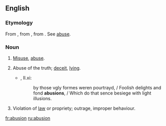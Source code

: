 ==English==

===Etymology===
From {{etyl|fro|en}} {{term|abusion|lang=fro}}, from {{etyl|la|en}} {{term|abusio|abūsiō|lang=la|abuse, misuse}}, from {{term|abutor|abūtor|misuse|lang=la}}. See [[abuse#Etymology 2|abuse]].

===Noun===
{{en-noun}}

# {{obsolete}} [[misuse|Misuse]], [[abuse]].
# {{obsolete}} Abuse of the truth; [[deceit]], [[lying]].
#*{{RQ:Spenser Faerie Queene}}, II.xi:
#*:by those vgly formes weren pourtrayd, / Foolish delights and fond '''abusions''', / Which do that sence besiege with light illusions.
# {{obsolete}} Violation of [[law]] or propriety; outrage, improper behaviour.

[[fr:abusion]]
[[ru:abusion]]